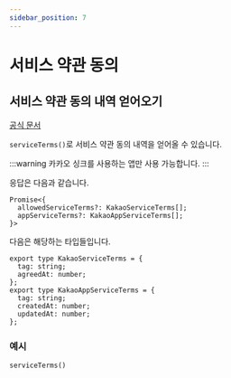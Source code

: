 ```yaml
---
sidebar_position: 7
---
```


# 서비스 약관 동의

## 서비스 약관 동의 내역 얻어오기

[공식 문서](https://developers.kakao.com/docs/latest/ko/kakaologin/ios#terms)

`serviceTerms()`로 서비스 약관 동의 내역을 얻어올 수 있습니다.

:::warning
카카오 싱크를 사용하는 앱만 사용 가능합니다.
:::

응답은 다음과 같습니다.

```tsx
Promise<{
  allowedServiceTerms?: KakaoServiceTerms[];
  appServiceTerms?: KakaoAppServiceTerms[];
}>
```

다음은 해당하는 타입들입니다.

```tsx
export type KakaoServiceTerms = {
  tag: string;
  agreedAt: number;
};
export type KakaoAppServiceTerms = {
  tag: string;
  createdAt: number;
  updatedAt: number;
};
```

### 예시

```tsx
serviceTerms()
```